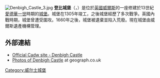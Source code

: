 {{unreferenced|time=2015-03-18T16:27:53+00:00}}
[[File:Denbigh_Castle_3.jpg|thumb]]
'''登比城堡'''（{{lang-en|Denbigh Castle}}，{{lang-cy|Castell Dinbych}}）是位於[[英國|英國]][[威爾斯|威爾斯]]的一座修建於13世紀[[愛德華一世|愛德華一世]]時期的[[城堡|城堡]]。城堡在1305年竣工，之後城堡經歷了多次戰爭。英國內戰時期，城堡曾遭受圍攻。1660年之後，城堡被遺棄並陷入荒廢。現在城堡由威爾斯遺產機構管理。

==外部連結==
{{commons category|Denbigh Castle}}
*[http://cadw.wales.gov.uk/daysout/denbighcastle/?lang=en Official Cadw site - Denbigh Castle] {{Wayback|url=http://cadw.wales.gov.uk/daysout/denbighcastle/?lang=en |date=20120406110104 }}
*[http://www.geograph.org.uk/search.php?i=2768116 Photos of Denbigh Castle] {{Wayback|url=http://www.geograph.org.uk/search.php?i=2768116 |date=20150924135136 }} at geograph.co.uk

{{coord|display=title}}
{{DEFAULTSORT:Denbigh}}
[[Category:威尔士城堡|Category:威尔士城堡]]